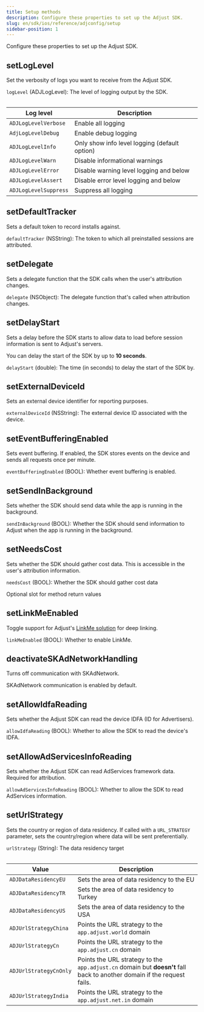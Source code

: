 ```yaml
---
title: Setup methods
description: Configure these properties to set up the Adjust SDK.
slug: en/sdk/ios/reference/adjconfig/setup
sidebar-position: 1
---
```


Configure these properties to set up the Adjust SDK.

<Function>

## setLogLevel

Set the verbosity of logs you want to receive from the Adjust SDK.

<slot slot="signature">


<SetLogLevelSig />

</slot>

<slot slot="snippet">


<SetLogLevel />

</slot>

<slot slot="parameters">

`logLevel` (ADJLogLevel): The level of logging output by the SDK.

<Table>

| Log level             | Description                                   |
| --------------------- | --------------------------------------------- |
| `ADJLogLevelVerbose`  | Enable all logging                            |
| `AdjLogLevelDebug`    | Enable debug logging                          |
| `ADJLogLevelInfo`     | Only show info level logging (default option) |
| `ADJLogLevelWarn`     | Disable informational warnings                |
| `ADJLogLevelError`    | Disable warning level logging and below       |
| `ADJLogLevelAssert`   | Disable error level logging and below         |
| `ADJLogLevelSuppress` | Suppress all logging                          |

</Table>

</slot>

</Function>

<Function>

## setDefaultTracker

Sets a default token to record installs against.

<slot slot="signature">


<SetDefaultTrackerSig />

</slot>

<slot slot="snippet">


<SetDefaultTracker />

</slot>

<slot slot="parameters">

`defaultTracker` (NSString): The token to which all preinstalled sessions are attributed.

</slot>

</Function>

<Function>

## setDelegate

Sets a delegate function that the SDK calls when the user's attribution changes.

<slot slot="signature">


<SetDelegateSig />

</slot>

<slot slot="snippet">


<SetDelegate />

</slot>

<slot slot="parameters">

`delegate` (NSObject): The delegate function that's called when attribution changes.

</slot>

</Function>

<Function>

## setDelayStart

Sets a delay before the SDK starts to allow data to load before session information is sent to Adjust's servers.

<Callout type="info">

You can delay the start of the SDK by up to **10 seconds**.

</Callout>

<slot slot="signature">


<SetDelayStartSig />

</slot>

<slot slot="snippet">


<SetDelayStart />

</slot>

<slot slot="parameters">

`delayStart` (double): The time (in seconds) to delay the start of the SDK by.

</slot>

</Function>

<Function>

## setExternalDeviceId

Sets an external device identifier for reporting purposes.

<slot slot="signature">


<SetExternalDeviceIdSig />

</slot>

<slot slot="snippet">


<SetExternalDeviceId />

</slot>

<slot slot="parameters">

`externalDeviceId` (NSString): The external device ID associated with the device.

</slot>

</Function>

<Function>

## setEventBufferingEnabled

Sets event buffering. If enabled, the SDK stores events on the device and sends all requests once per minute.

<slot slot="snippet">


<SetEventBufferingEnabledSig />

</slot>

<slot slot="snippet">


<SetEventBufferingEnabled />

</slot>

<slot slot="parameters">

`eventBufferingEnabled` (BOOL): Whether event buffering is enabled.

</slot>

</Function>

<Function>

## setSendInBackground

Sets whether the SDK should send data while the app is running in the background.

<slot slot="signature">


<SetSendInBackgroundSig />

</slot>

<slot slot="snippet">


<SetSendInBackground />

</slot>

<slot slot="parameters">

`sendInBackground` (BOOL): Whether the SDK should send information to Adjust when the app is running in the background.

</slot>

</Function>

<Function>

## setNeedsCost

Sets whether the SDK should gather cost data. This is accessible in the user's attribution information.

<slot slot="signature">


<SetNeedsCostSig />

</slot>

<slot slot="snippet">


<SetNeedsCost />

</slot>

<slot slot="parameters">

`needsCost` (BOOL): Whether the SDK should gather cost data

</slot>

<slot slot="returns">

Optional slot for method return values

</slot>

</Function>

<Function>

## setLinkMeEnabled

Toggle support for Adjust's [LinkMe solution](https://help.adjust.com/en/article/linkme) for deep linking.

<slot slot="signature">


<SetLinkMeEnabledSig />

</slot>

<slot slot="snippet">


<SetLinkMeEnabled />

</slot>

<slot slot="parameters">

`linkMeEnabled` (BOOL): Whether to enable LinkMe.

</slot>

</Function>

<Function>

## deactivateSKAdNetworkHandling

Turns off communication with SKAdNetwork.

<Callout type="note">

SKAdNetwork communication is enabled by default.

</Callout>

<slot slot="signature">


<DeactivateSKAdNetworkHandlingSig />

</slot>

<slot slot="snippet">


<DeactivateSKAdNetworkHandling />

</slot>

</Function>

<Function>

## setAllowIdfaReading

Sets whether the Adjust SDK can read the device <Abbr>IDFA (ID for Advertisers)</Abbr>.

<slot slot="signature">


<SetAllowIdfaReadingSig />

</slot>

<slot slot="snippet">


<SetAllowIdfaReading />

</slot>

<slot slot="parameters">

`allowIdfaReading` (BOOL): Whether to allow the SDK to read the device's IDFA.

</slot>

</Function>

<Function>

## setAllowAdServicesInfoReading

Sets whether the Adjust SDK can read AdServices framework data. Required for attribution.

<slot slot="signature">


<SetAllowAdServicesInfoReadingSig />

</slot>

<slot slot="snippet">


<SetAllowAdServicesInfoReading />

</slot>

<slot slot="parameters">

`allowAdServicesInfoReading` (BOOL): Whether to allow the SDK to read AdServices information.

</slot>

</Function>

<Function>

## setUrlStrategy

Sets the country or region of data residency. If called with a `URL_STRATEGY` parameter, sets the country/region where data will be sent preferentially.

<slot slot="signature">


<SetUrlStrategySig />

</slot>

<slot slot="snippet">


<SetUrlStrategy />

</slot>

<slot slot="parameters">

`urlStrategy` (String): The data residency target

<Table>

| Value                  | Description                                                                                                             |
| ---------------------- | ----------------------------------------------------------------------------------------------------------------------- |
| `ADJDataResidencyEU`   | Sets the area of data residency to the EU                                                                               |
| `ADJDataResidencyTR`   | Sets the area of data residency to Turkey                                                                               |
| `ADJDataResidencyUS`   | Sets the area of data residency to the USA                                                                              |
| `ADJUrlStrategyChina`  | Points the URL strategy to the `app.adjust.world` domain                                                                |
| `ADJUrlStrategyCn`     | Points the URL strategy to the `app.adjust.cn` domain                                                                   |
| `ADJUrlStrategyCnOnly` | Points the URL strategy to the `app.adjust.cn` domain but **doesn't** fall back to another domain if the request fails. |
| `ADJUrlStrategyIndia`  | Points the URL strategy to the `app.adjust.net.in` domain                                                               |

</Table>

</slot>

</Function>
